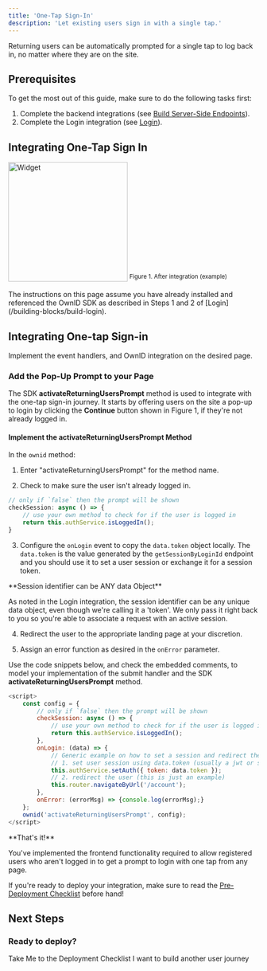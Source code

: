 ```yaml
---
title: 'One-Tap Sign-In'
description: 'Let existing users sign in with a single tap.'
---
```



Returning users can be automatically prompted for a single tap to log back in, no matter where they are on the site.
 
## Prerequisites
To get the most out of this guide, make sure to do the following tasks first: 

1. Complete the backend integrations (see [Build Server-Side Endpoints](/building-blocks/build-server-endpoints)).
2. Complete the Login integration (see [Login](/building-blocks/build-login)). 

## Integrating One-Tap Sign In

<img
  width="240"
  src="/images/returning-user.png"
  alt="Widget"
  />
<sup>Figure 1. After integration (example)</sup>

<Note>
The instructions on this page assume you have already installed and referenced the OwnID SDK as described in Steps 1 and 2 of [Login](/building-blocks/build-login).
</Note>

## Integrating One-tap Sign-in

Implement the event handlers, and OwnID integration on the desired page.

### Add the Pop-Up Prompt to your Page

The SDK **activateReturningUsersPrompt** method is used to integrate with the one-tap sign-in journey. It starts by offering users on the site a pop-up to login by clicking the **Continue** button shown in Figure 1, if they're not already logged in.  

#### Implement the **activateReturningUsersPrompt** Method

In the `ownid` method:

1. Enter "activateReturningUsersPrompt" for the method name. 

2. Check to make sure the user isn't already logged in.
```Javascript Show prompt only to logged out users 
// only if `false` then the prompt will be shown 
checkSession: async () => { 
    // use your own method to check for if the user is logged in
    return this.authService.isLoggedIn(); 
}
```
3. Configure the `onLogin` event to copy the `data.token` object locally. The `data.token` is the value generated by the `getSessionByLoginId` endpoint and you should use it to set a user session or exchange it for a session token.

<Note>
**Session identifier can be ANY data Object**

As noted in the Login integration, the session identifier can be any unique data object, even though we're calling it a 'token'. We only pass it right back to you so you're able to associate a request with an active session.
</Note>

4. Redirect the user to the appropriate landing page at your discretion.

5. Assign an error function as desired in the `onError` parameter.

Use the code snippets below, and check the embedded comments, to model your implementation of the submit handler and the SDK **activateReturningUsersPrompt** method.  

<CodeGroup>

```javascript Javascript
<script>
    const config = {
        // only if `false` then the prompt will be shown 
        checkSession: async () => {
            // use your own method to check for if the user is logged in
            return this.authService.isLoggedIn();
        },
        onLogin: (data) => {
            // Generic example on how to set a session and redirect the user (use your own!)
            // 1. set user session using data.token (usually a jwt or session token), generated in your backend and sent through the OwnID server
            this.authService.setAuth({ token: data.token });
            // 2. redirect the user (this is just an example)
            this.router.navigateByUrl('/account');
        },
        onError: (errorMsg) => {console.log(errorMsg);}
    };
    ownid('activateReturningUsersPrompt', config);
</script>
```
</CodeGroup>


<Check>
**That's it!** 

You've implemented the frontend functionality required to allow registered users who aren't logged in to get a prompt to login with one tap from any page.

If you're ready to deploy your integration, make sure to read the [Pre-Deployment Checklist](/building-blocks/pre-deployment-checklist) before hand!

</Check>

## Next Steps

### Ready to deploy?

<CardGroup cols={2}>
<Card title="YES!" href="/building-blocks/pre-deployment-checklist" icon="rocket-launch">
 Take Me to the Deployment Checklist
</Card>

<Card title="NOT YET" href="/building-blocks/build-frontend-integration"  icon="screwdriver-wrench">
 I want to build another user journey
</Card>

<NextStepsSnippet/>


</CardGroup>
